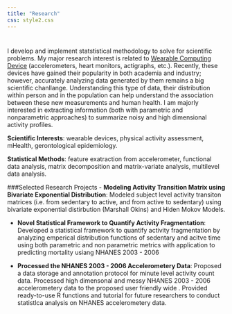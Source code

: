 ```yaml
---
title: "Research"
css: style2.css
---
```


#

#

I develop and implement statstistical methodology to solve for scientific problems. My major research interest is related to [Wearable Computing Device](http://www.smart-stats.org/content/wearable-computing-accelerometers-heart-monitors-actigraphs) (accelerometers, heart monitors, actigraphs, etc.). Recently, these devices have gained their popularity in both academia and industry; however, accurately analyzing data generated by them remains a big scientific chanllange. Understanding this type of data, their distribution within person and in the population can help understand the association between these new measurements and human health. I am majorly interested in extracting information (both with parametric and nonparametric approaches)  to summarize noisy and high dimensional activity profiles.

__Scientific Interests__: wearable devices, physical activity assessment, mHealth, gerontological epidemiology.

__Statistical Methods__: feature exatraction from accelerometer, functional data analysis, matrix decomposition and matrix-variate analysis, multilevel data analysis.

###Selected Research Projects
- __Modeling Activity Transition Matrix using Bivariate Exponential Distribution__:
Modeled subject level activity transiton matrices (i.e. from sedentary to active, and from active to sedentary) using bivariate exponential distirbution (Marshall Okins) and Hiden Mokov Models. 

- __Novel Statistical Framework to Quantify Activity Fragmentation__: Developed a statistical framework to quantify activity fragmentation by analyzing emperical distribution functions of sedentary and acitve time  using both parametric and non parametric metrics with application to predicting mortality usiang NHANES 2003 - 2006

- __Processed the NHANES 2003 - 2006 Accelerometery Data__: Proposed a data storage and annotation protocol for minute level activity count data. Processed high dimensonal and messy NHANES 2003 - 2006 accelerometery data to the proposed user friendly wide . Provided ready-to-use R functions and tutorial for future researchers to conduct statistlca analysis on NHANES accelerometery data. 






